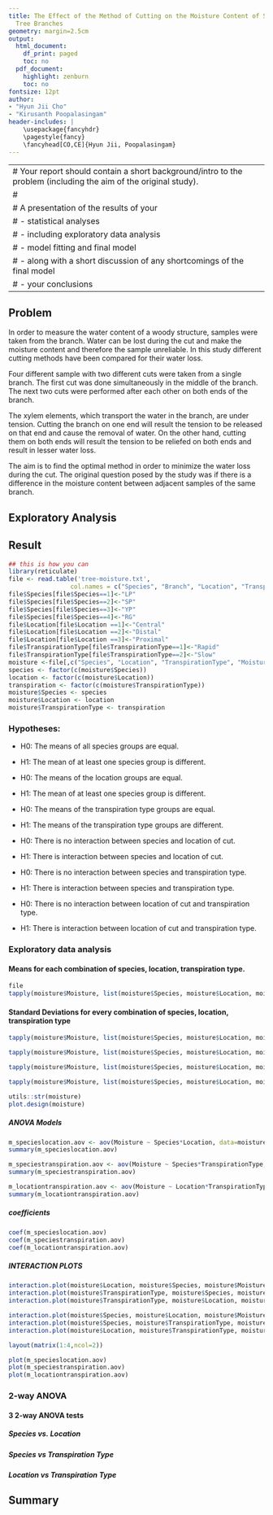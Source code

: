 ```yaml
---
title: The Effect of the Method of Cutting on the Moisture Content of Samples from
  Tree Branches
geometry: margin=2.5cm
output:
  html_document:
    df_print: paged
    toc: no
  pdf_document:
    highlight: zenburn
    toc: no
fontsize: 12pt
author:
- "Hyun Jii Cho"
- "Kirusanth Poopalasingam"
header-includes: |
    \usepackage{fancyhdr}
    \pagestyle{fancy}
    \fancyhead[CO,CE]{Hyun Jii, Poopalasingam}
---
```


---
# Your report should contain a short background/intro to the problem (including the aim of the original study).
# 
# A presentation of the results of your 
# - statistical analyses
# - including exploratory data analysis
# - model fitting and final model
# - along with a short discussion of any shortcomings of the final model
# - your conclusions
---

## Problem

In order to measure the water content of a woody structure, samples were taken from the branch. 
Water can be lost during the cut and make the moisture content and therefore the sample unreliable. 
In this study different cutting methods have been compared for their water loss. 

Four different sample with two different cuts were taken from a single branch. The first cut was done simultaneously in the middle of the branch. The next two cuts were performed after each other on both ends of the branch.

The xylem elements, which transport the water in the branch, are under tension. Cutting the branch on one end will result the tension to be released on that end and cause the removal of water. On the other hand, cutting them on both ends will result the tension to be reliefed on both ends and result in lesser water loss. 

The aim is to find the optimal method in order to minimize the water loss during the cut. The original question posed by the study was if there is a difference in the moisture content between adjacent samples of the same branch. 

## Exploratory Analysis

## Result

```r
## this is how you can 
library(reticulate)
file <- read.table('tree-moisture.txt', 
                 col.names = c("Species", "Branch", "Location", "TranspirationType", "Moisture"))
file$Species[file$Species==1]<-"LP"
file$Species[file$Species==2]<-"SP"
file$Species[file$Species==3]<-"YP"
file$Species[file$Species==4]<-"RG"
file$Location[file$Location ==1]<-"Central"
file$Location[file$Location ==2]<-"Distal"
file$Location[file$Location ==3]<-"Proximal"
file$TranspirationType[file$TranspirationType==1]<-"Rapid"
file$TranspirationType[file$TranspirationType==2]<-"Slow"
moisture <-file[,c("Species", "Location", "TranspirationType", "Moisture")]
species <- factor(c(moisture$Species))
location <- factor(c(moisture$Location))
transpiration <- factor(c(moisture$TranspirationType))
moisture$Species <- species
moisture$Location <- location
moisture$TranspirationType <- transpiration
```
### Hypotheses:
- H0: The means of all species groups are equal.
- H1: The mean of at least one species group is different.

- H0: The means of the location groups are equal.
- H1: The mean of at least one species group is different.

- H0: The means of the transpiration type groups are equal.
- H1: The means of the transpiration type groups are different.

- H0: There is no interaction between species and location of cut.
- H1: There is interaction between species and location of cut.

- H0: There is no interaction between species and transpiration type.
- H1: There is interaction between species and transpiration type.

- H0: There is no interaction between location of cut and transpiration type.
- H1: There is interaction between location of cut and transpiration type.

### Exploratory data analysis
#### Means for each combination of **species**, **location**, **transpiration type**.
```r
file
tapply(moisture$Moisture, list(moisture$Species, moisture$Location, moisture$TranspirationType),mean)
```

#### Standard Deviations for every combination of **species**, **location**, **transpiration type**
```r
tapply(moisture$Moisture, list(moisture$Species, moisture$Location, moisture$TranspirationType), sd)
```
```r
tapply(moisture$Moisture, list(moisture$Species, moisture$Location, moisture$TranspirationType), median)
```
```r
tapply(moisture$Moisture, list(moisture$Species, moisture$Location, moisture$TranspirationType), min)
```
```r
tapply(moisture$Moisture, list(moisture$Species, moisture$Location, moisture$TranspirationType), max)
```
```r
utils::str(moisture)
plot.design(moisture)
```

##### ANOVA Models
```r
m_specieslocation.aov <- aov(Moisture ~ Species*Location, data=moisture) 
summary(m_specieslocation.aov)

m_speciestranspiration.aov <- aov(Moisture ~ Species*TranspirationType, data=moisture) 
summary(m_speciestranspiration.aov)

m_locationtranspiration.aov <- aov(Moisture ~ Location*TranspirationType, data=moisture) 
summary(m_locationtranspiration.aov)
```
##### coefficients

```r
coef(m_specieslocation.aov)
coef(m_speciestranspiration.aov)
coef(m_locationtranspiration.aov)

```
##### INTERACTION PLOTS

```r
interaction.plot(moisture$Location, moisture$Species, moisture$Moisture)
interaction.plot(moisture$TranspirationType, moisture$Species, moisture$Moisture)
interaction.plot(moisture$TranspirationType, moisture$Location, moisture$Moisture)

```
```r
interaction.plot(moisture$Species, moisture$Location, moisture$Moisture)
interaction.plot(moisture$Species, moisture$TranspirationType, moisture$Moisture)
interaction.plot(moisture$Location, moisture$TranspirationType, moisture$Moisture)

```

```r
layout(matrix(1:4,ncol=2)) 

plot(m_specieslocation.aov)
plot(m_speciestranspiration.aov)
plot(m_locationtranspiration.aov)
```

### 2-way ANOVA
#### 3 2-way ANOVA tests
##### Species vs. Location


##### Species vs Transpiration Type



##### Location vs Transpiration Type
## Summary

